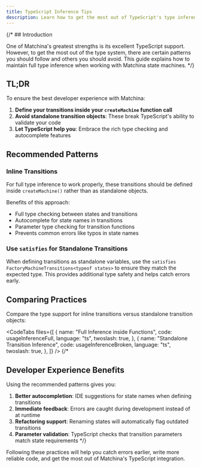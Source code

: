 ```yaml
---
title: TypeScript Inference Tips
description: Learn how to get the most out of TypeScript's type inference with Matchina
---
```



{/\* ## Introduction

One of Matchina's greatest strengths is its excellent TypeScript support. However, to get the most out of the type system, there are certain patterns you should follow and others you should avoid. This guide explains how to maintain full type inference when working with Matchina state machines. \*/}

## TL;DR

To ensure the best developer experience with Matchina:

1. **Define your transitions inside your `createMachine` function call**
2. **Avoid standalone transition objects**: These break TypeScript's ability to validate your code
3. **Let TypeScript help you**: Embrace the rich type checking and autocomplete features

## Recommended Patterns

### Inline Transitions

For full type inference to work properly, these transitions should be defined inside `createMachine()` rather than as standalone objects.

Benefits of this approach:

- Full type checking between states and transitions
- Autocomplete for state names in transitions
- Parameter type checking for transition functions
- Prevents common errors like typos in state names

### Use `satisfies` for Standalone Transitions

When defining transitions as standalone variables, use the `satisfies FactoryMachineTransitions<typeof states>` to ensure they match the expected type. This provides additional type safety and helps catch errors early.

## Comparing Practices

Compare the type support for inline transitions versus standalone transition objects:

<CodeTabs
  files={[
    {
      name: "Full Inference inside Functions",
      code: usageInferenceFull,
      language: "ts",
      twoslash: true,
    },
    {
      name: "Standalone Transition Inference",
      code: usageInferenceBroken,
      language: "ts",
      twoslash: true,
    },
  ]}
/>
{/* 
## Developer Experience Benefits

Using the recommended patterns gives you:

1. **Better autocompletion**: IDE suggestions for state names when defining transitions
2. **Immediate feedback**: Errors are caught during development instead of at runtime
3. **Refactoring support**: Renaming states will automatically flag outdated transitions
4. **Parameter validation**: TypeScript checks that transition parameters match state requirements \*/}

Following these practices will help you catch errors earlier, write more reliable code, and get the most out of Matchina's TypeScript integration.
